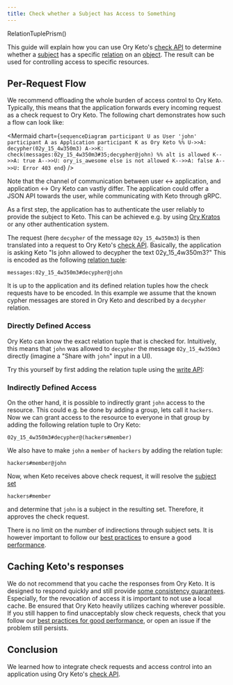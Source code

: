 ```yaml
---
title: Check whether a Subject has Access to Something
---
```


RelationTuplePrism()

This guide will explain how you can use Ory Keto's [check API](/TODO) to
determine whether a [subject](../concepts/sujects) has a specific
[relation](../concepts/relation-tuples) on an [object](../concepts/objects). The
result can be used for controlling access to specific resources.

## Per-Request Flow

We recommend offloading the whole burden of access control to Ory Keto.
Typically, this means that the application forwards every incoming request as a
check request to Ory Keto. The following chart demonstrates how such a flow can
look like:

<Mermaid
  chart={`
sequenceDiagram
    participant U as User 'john'
    participant A as Application
    participant K as Ory Keto
%%
    U->>A: decypher(02y_15_4w350m3)
    A->>K: check(messages:02y_15_4w350m3#35;decypher@john)
%%
    alt is allowed
      K-->>A: true
      A-->>U: ory_is_awesome
    else is not allowed
      K-->>A: false
      A-->>U: Error 403
    end
`}
/>

Note that the channel of communication between user <-> application, and
application <-> Ory Keto can vastly differ. The application could offer a JSON
API towards the user, while communicating with Keto through gRPC.

As a first step, the application has to authenticate the user reliably to
provide the subject to Keto. This can be achieved e.g. by using
[Ory Kratos](/TODO) or any other authentication system.

The request (here `decypher` of the message `02y_15_4w350m3`) is then translated into a
request to Ory Keto's [check API](/TODO). Basically, the application is asking
Keto "Is john allowed to decypher the text 02y_15_4w350m3?" This is encoded as
the following [relation tuple](../concepts/relation-tuples):

```keto-relation-tuples
messages:02y_15_4w350m3#decypher@john
```

It is up to the application and its defined relation tuples how the check
requests have to be encoded. In this example we assume that the known cypher
messages are stored in Ory Keto and described by a `decypher` relation.

### Directly Defined Access

Ory Keto can know the exact relation tuple that is checked for. Intuitively,
this means that `john` was allowed to `decypher` the message `02y_15_4w350m3`
directly (imagine a "Share with `john`" input in a UI).

Try this yourself by first adding the relation tuple using the [write API](/TODO):



### Indirectly Defined Access

On the other hand, it is possible to indirectly grant `john` access to the
resource. This could e.g. be done by adding a group, lets call it `hackers`. Now
we can grant access to the resource to everyone in that group by adding the
following relation tuple to Ory Keto:

```keto-relation-tuples
02y_15_4w350m3#decypher@(hackers#member)
```

We also have to make `john` a `member` of `hackers` by adding the relation
tuple:

```keto-relation-tuples
hackers#member@john
```

Now, when Keto receives above check request, it will resolve the
[subject set](../concepts/subjects#subject-sets)

```keto-relation-tuples
hackers#member
```

and determine that `john` is a subject in the resulting set. Therefore, it
approves the check request.

There is no limit on the number of indirections through subject sets. It is
however important to follow our [best practices](/TODO) to ensure a good
[performance](../performance).

## Caching Keto's responses

We do not recommend that you cache the responses from Ory Keto. It is designed
to respond quickly and still provide [some consistency guarantees](/TODO).
Especially, for the revocation of access it is important to not use a local
cache. Be ensured that Ory Keto heavily utilizes caching wherever possible. If
you still happen to find unacceptably slow check requests, check that you follow
our [best practices for good performance](/TODO), or open an issue if the
problem still persists.

## Conclusion

We learned how to integrate check requests and access control into an
application using Ory Keto's [check API](/TODO).
